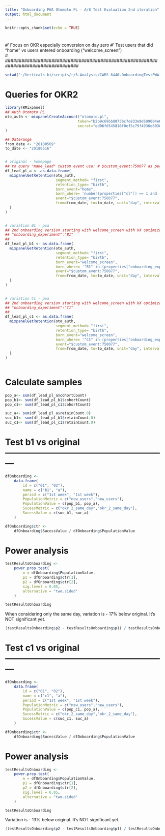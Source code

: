 ```yaml
---
title: "Onboarding PWA Otomoto PL - A/B Test Evaluation 2nd iteration"
output: html_document
---
```


```r
knitr::opts_chunk$set(echo = TRUE)
```

# ###################################################################################
#' Focus on OKR especially conversion on day zero
#' Test users that did "home" vs users entered onboarding ("welcome_screen")          
# ###################################################################################


```r
setwd("~/Verticals-bi/scripts/r/3.Analysis/CARS-6440.OnboardingTestPWA_PL")

```

# Queries for OKR2
```r
library(RMixpanel)
## Auth Otomoto PL
oto_auth <- mixpanelCreateAccount("otomoto.pl",
                                 token="b2b9c69bb88736c7e833e9d609004e6a",
                                 secret="ed06fd545816f0ef5c79f4936e603870", key="" 
)

## Daterange
from_date <- "20180509"
to_date <- "20180516"


# original - homepage
## to query "make_lead" custom event use: # $custom_event:750077 as per chrome console
df_lead_pl_a <- as.data.frame(
  mixpanelGetRetention(oto_auth, 
                       segment_method= "first", 
                       retention_type= "birth", 
                       born_event="home", 
                       born_where= 'number(properties["cl"]) == 1 and (string(properties["platform"]) == "rwd")', 
                       event="$custom_event:750077",
                       from=from_date, to=to_date, unit="day", intervalCount = 15 
  )
)    
  

# variation B1 - pwa
## 2nd onboarding version starting with welcome_screen with UX optimizazions
## "onboarding_experiment":"B1"
## 
df_lead_pl_b1 <- as.data.frame(
  mixpanelGetRetention(oto_auth, 
                       segment_method= "first", 
                       retention_type= "birth", 
                       born_event="welcome_screen", 
                       born_where= '"B1" in (properties["onboarding_experiment"]) ', 
                       event="$custom_event:750077",
                       from=from_date, to=to_date, unit="day", intervalCount = 15 
  )
)  
  

# variation C1 - pwa
## 2nd onboarding version starting with welcome_screen with UX optimizazions but removing segments
## "onboarding_experiment":"C1"
## 
df_lead_pl_c1 <- as.data.frame(
  mixpanelGetRetention(oto_auth, 
                       segment_method= "first", 
                       retention_type= "birth", 
                       born_event="welcome_screen", 
                       born_where= '"C1" in (properties["onboarding_experiment"]) ', 
                       event="$custom_event:750077",
                       from=from_date, to=to_date, unit="day", intervalCount = 15 
  )
)
  

```

# Calculate samples
```r
pop_a<- sum(df_lead_pl_a$cohortCount)
pop_b1<- sum(df_lead_pl_b1$cohortCount)
pop_c1<- sum(df_lead_pl_c1$cohortCount)

suc_a<- sum(df_lead_pl_a$retainCount.0)
suc_b1<- sum(df_lead_pl_b1$retainCount.0)
suc_c1<- sum(df_lead_pl_c1$retainCount.0)
```


# Test b1 vs original ---------------------------------------------------------
```r
dfOnboarding <-
    data.frame(
        id = c("01", "02"),
        name = c("b1", "a"),
        period = c("1st week", "1st week"),
        PopulationMetric = c("new_users","new_users"),
        PopulationValue = c(pop_b1, pop_a),
        SucessMetric = c("okr_2_same_day","okr_2_same_day"),
        SucessValue = c(suc_b1, suc_a)
    )

dfOnboarding$ctr <- 
    dfOnboarding$SucessValue / dfOnboarding$PopulationValue
```

# Power analysis
```r
testResultsOnboarding <- 
    power.prop.test(
        n = dfOnboarding$PopulationValue, 
        p1 = dfOnboarding$ctr[1],
        p2 = dfOnboarding$ctr[2],
        sig.level = 0.05,
        alternative = "two.sided"
    )

testResultsOnboarding
```

When considering only the same day, variation is - 17% below original. It's NOT significant yet.
```r
(testResultsOnboarding$p2 - testResultsOnboarding$p1) / testResultsOnboarding$p1
```


# Test c1 vs original ---------------------------------------------------------
```r
dfOnboarding <-
    data.frame(
        id = c("01", "02"),
        name = c("c1", "a"),
        period = c("1st week", "1st week"),
        PopulationMetric = c("new_users","new_users"),
        PopulationValue = c(pop_c1, pop_a),
        SucessMetric = c("okr_2_same_day","okr_2_same_day"),
        SucessValue = c(suc_c1, suc_a)
    )

dfOnboarding$ctr <- 
    dfOnboarding$SucessValue / dfOnboarding$PopulationValue
```

# Power analysis
```r
testResultsOnboarding <- 
    power.prop.test(
        n = dfOnboarding$PopulationValue, 
        p1 = dfOnboarding$ctr[1],
        p2 = dfOnboarding$ctr[2],
        sig.level = 0.05,
        alternative = "two.sided"
    )

testResultsOnboarding
```

Variation is - 13% below original. It's NOT significant yet.
```r
(testResultsOnboarding$p2 - testResultsOnboarding$p1) / testResultsOnboarding$p1
```



<!-- # ################################################################################################ -->
<!-- # OKR 2: -->
<!-- # Increase % of new users with 1+ reply after 14 days by 10% -->
<!-- # ################################################################################################ -->


<!-- # ############################################################################## -->
<!-- # 2nd week -------------------------------------------------------------------- -->
<!-- # Mon 27 Nov - Sun 03 Dic  -->
<!-- ## because we noticed strange behaviour during 1st week 22-26 Nov -->
<!-- ```{r} -->
<!-- # First import pop_suc() function with specific period set -->
<!-- control <- pop_suc_okr2 (df_lead_pl, "2017-11-27", "2017-12-03", "rwd") -->
<!-- experiment <- pop_suc_okr2 (df_lead_pl_pwa, "2017-11-27", "2017-12-03", "rwd") -->
<!-- ``` -->


<!-- # Test dataset -->
<!-- ```{r cars} -->
<!-- popA <- control$pop -->
<!-- popB <- experiment$pop -->
<!-- sucA <- control$suc -->
<!-- sucB <- experiment$suc -->

<!-- dfOnboarding <- -->
<!--     data.frame( -->
<!--         id = c("01", "02"), -->
<!--         name = c("Original", "Variation with Onboarding"), -->
<!--         period = c("2nd week", "2nd week"), -->
<!--         PopulationMetric = c("new_users","new_users"), -->
<!--         PopulationValue = c(popA, popB), -->
<!--         SucessMetric = c("okr_2","okr_2"), -->
<!--         SucessValue = c(sucA, sucB) -->
<!--     ) -->

<!-- dfOnboarding$ctr <-  -->
<!--     dfOnboarding$SucessValue / dfOnboarding$PopulationValue -->
<!-- ``` -->

<!-- # Power analysis -->
<!-- ```{r} -->
<!-- testResultsOnboarding <-  -->
<!--     power.prop.test( -->
<!--         n = dfOnboarding$PopulationValue,  -->
<!--         p1 = dfOnboarding$ctr[1], -->
<!--         p2 = dfOnboarding$ctr[2], -->
<!--         sig.level = 0.05, -->
<!--         alternative = "two.sided" -->
<!--     ) -->

<!-- testResultsOnboarding -->
<!-- ``` -->


<!-- Variation is just -9% below original. Test has not enough power yet. -->
<!-- ```{r} -->
<!-- (testResultsOnboarding$p2 - testResultsOnboarding$p1) / testResultsOnboarding$p1 -->
<!-- ``` -->
